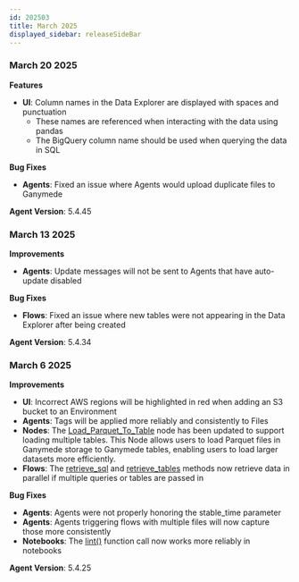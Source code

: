 ```yaml
---
id: 202503
title: March 2025
displayed_sidebar: releaseSideBar
---
```


### March 20 2025

**Features**
- **UI**: Column names in the Data Explorer are displayed with spaces and punctuation
  - These names are referenced when interacting with the data using pandas
  - The BigQuery column name should be used when querying the data in SQL

**Bug Fixes**
- **Agents**: Fixed an issue where Agents would upload duplicate files to Ganymede

**Agent Version**: 5.4.45


### March 13 2025

**Improvements**
- **Agents**: Update messages will not be sent to Agents that have auto-update disabled

**Bug Fixes**
- **Flows**: Fixed an issue where new tables were not appearing in the Data Explorer after being created

**Agent Version**: 5.4.34


### March 6 2025

**Improvements**
- **UI**: Incorrect AWS regions will be highlighted in red when adding an S3 bucket to an Environment
- **Agents**: Tags will be applied more reliably and consistently to Files
- **Nodes**: The [Load_Parquet_To_Table](../nodes/App/Load_Parquet_to_Table.md) node has been updated to support loading multiple tables.  This Node allows users to load Parquet files in Ganymede storage to Ganymede tables, enabling users to load larger datasets more efficiently.
- **Flows**: The [retrieve_sql](../sdk/GanymedeClass#method-retrieve_sql) and [retrieve_tables](../sdk/GanymedeClass#method-retrieve_tables) methods now retrieve data in parallel if multiple queries or tables are passed in

**Bug Fixes**
- **Agents**: Agents were not properly honoring the stable_time parameter 
- **Agents**: Agents triggering flows with multiple files will now capture those more consistently
- **Notebooks**: The [lint()](../app/flows/NodeEditor#saving-and-deploying-pipeline-code) function call now works more reliably in notebooks

**Agent Version**: 5.4.25
